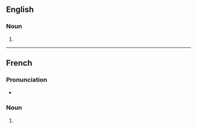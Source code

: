 ==English==

===Noun===
{{head|en|noun form}}

# {{plural of|en|viennoiserie}}

----

==French==

===Pronunciation===
* {{fr-IPA}}

===Noun===
{{head|fr|noun plural form|g=f}}

# {{plural of|fr|viennoiserie}}